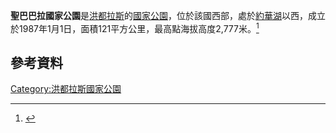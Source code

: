 {{Infobox protected area
| name = Montaña Santa Bárbara National Park
| iucn_category = II
| photo = 
| photo_alt = 
| photo_caption = 
| photo_width = 
| map = Honduras
| relief = 1
| map_alt = 
| map_caption = Location of Montaña Santa Bárbara in Honduras
| map_width = 
| location = [[洪都拉斯|洪都拉斯]]
| nearest_city = 
| coordinates = {{coord|14|54|56|N|88|07|54|W|format=dms|display=inline,title}}
| coords_ref =<ref name=unep />
| area = {{convert|121.3|km2|sqmi|abbr=on}}<ref name=unep />
| established = 1987-1-1<ref name=unep />
| visitation_num = 
| visitation_year = 
| governing_body = 
| world_heritage_site = 
| url = 
}}

'''聖巴巴拉國家公園'''是[[洪都拉斯|洪都拉斯]]的[[國家公園|國家公園]]，位於該國西部，處於[[約華湖|約華湖]]以西，成立於1987年1月1日，面積121平方公里，最高點海拔高度2,777米。<ref name=unep>{{cite web | title=Honduras - Montaña Santa Bárbara | url=http://sea.unep-wcmc.org/wdbpa/sitedetails.cfm?siteid=102221 | publisher=[[United_Nations_Environment_Programme|United Nations Environment Programme]] | accessdate=1 March 2010 }}{{Dead link|date=April 2020 |bot=InternetArchiveBot |fix-attempted=yes }}</ref>

==參考資料==
{{refs}}

{{Honduras-stub}}
[[Category:洪都拉斯國家公園|Category:洪都拉斯國家公園]]